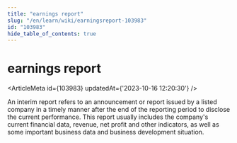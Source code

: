 ```yaml
---
title: "earnings report"
slug: "/en/learn/wiki/earningsreport-103983"
id: "103983"
hide_table_of_contents: true
---
```



# earnings report

<ArticleMeta id={103983} updatedAt={'2023-10-16 12:20:30'} />
<div className='border-solid border-b border-t-0 my-4 border-[var(--ifm-color-gray-300)]' />

An interim report refers to an announcement or report issued by a listed company in a timely manner after the end of the reporting period to disclose the current performance. This report usually includes the company's current financial data, revenue, net profit and other indicators, as well as some important business data and business development situation.
